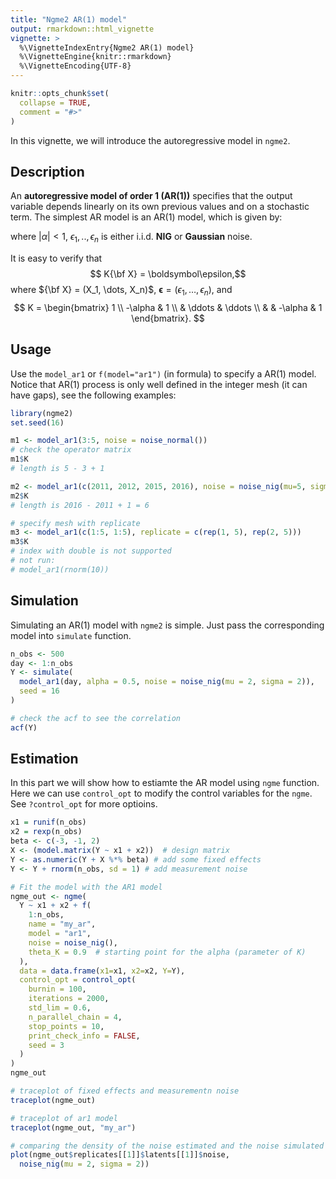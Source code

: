 ```yaml
---
title: "Ngme2 AR(1) model"
output: rmarkdown::html_vignette
vignette: >
  %\VignetteIndexEntry{Ngme2 AR(1) model}
  %\VignetteEngine{knitr::rmarkdown}
  %\VignetteEncoding{UTF-8}
---
```


```r
knitr::opts_chunk$set(
  collapse = TRUE,
  comment = "#>"
)
```

In this vignette, we will introduce the autoregressive model in `ngme2`.

## Description

An **autoregressive model of order 1 (AR(1))** specifies that the output variable depends linearly on its own previous values and on a stochastic term.
The simplest AR model is an AR(1) model, which is given by:

\begin{align}
X_1 &= \epsilon_1, \\
X_i &= \alpha X_{i-1} + \epsilon_i, \; i = 2, \dots , n,
\end{align}
where $|\alpha| < 1$, $\epsilon_1, ..,\epsilon_n$ is either i.i.d. **NIG** or **Gaussian** noise.

It is easy to verify that
$$ K{\bf X} = \boldsymbol\epsilon,$$
where
${\bf X} = (X_1, \dots, X_n)$,  ${\boldsymbol \epsilon} = (\epsilon_1, \dots, \epsilon_n)$, and
$$
K =
  \begin{bmatrix}
    1 \\
    -\alpha &  1 \\
    & \ddots & \ddots \\
    & & -\alpha &  1
  \end{bmatrix}.
$$

## Usage

Use the `model_ar1` or `f(model="ar1")` (in formula) to specify a AR(1) model.
Notice that AR(1) process is only well defined in the integer mesh (it can have gaps), see the following examples:

```r
library(ngme2)
set.seed(16)

m1 <- model_ar1(3:5, noise = noise_normal())
# check the operator matrix
m1$K
# length is 5 - 3 + 1

m2 <- model_ar1(c(2011, 2012, 2015, 2016), noise = noise_nig(mu=5, sigma=1.5))
m2$K
# length is 2016 - 2011 + 1 = 6

# specify mesh with replicate
m3 <- model_ar1(c(1:5, 1:5), replicate = c(rep(1, 5), rep(2, 5)))
m3$K
# index with double is not supported
# not run:
# model_ar1(rnorm(10))
```

## Simulation

Simulating an AR(1) model with `ngme2` is simple. Just pass the corresponding model into `simulate` function.

```r
n_obs <- 500
day <- 1:n_obs
Y <- simulate(
  model_ar1(day, alpha = 0.5, noise = noise_nig(mu = 2, sigma = 2)),
  seed = 16
)

# check the acf to see the correlation
acf(Y)
```

## Estimation

In this part we will show how to estiamte the AR model using `ngme` function.
Here we can use `control_opt` to modify the control variables for the `ngme`.
See `?control_opt` for more optioins.

```r
x1 = runif(n_obs)
x2 = rexp(n_obs)
beta <- c(-3, -1, 2)
X <- (model.matrix(Y ~ x1 + x2))  # design matrix
Y <- as.numeric(Y + X %*% beta) # add some fixed effects
Y <- Y + rnorm(n_obs, sd = 1) # add measurement noise

# Fit the model with the AR1 model
ngme_out <- ngme(
  Y ~ x1 + x2 + f(
    1:n_obs,
    name = "my_ar",
    model = "ar1",
    noise = noise_nig(),
    theta_K = 0.9  # starting point for the alpha (parameter of K)
  ),
  data = data.frame(x1=x1, x2=x2, Y=Y),
  control_opt = control_opt(
    burnin = 100,
    iterations = 2000,
    std_lim = 0.6,
    n_parallel_chain = 4,
    stop_points = 10,
    print_check_info = FALSE,
    seed = 3
  )
)
ngme_out

# traceplot of fixed effects and measurementn noise
traceplot(ngme_out)

# traceplot of ar1 model
traceplot(ngme_out, "my_ar")

# comparing the density of the noise estimated and the noise simulated
plot(ngme_out$replicates[[1]]$latents[[1]]$noise,
  noise_nig(mu = 2, sigma = 2))
```
